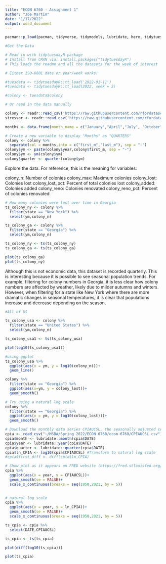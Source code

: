 ```yaml
---
title: "ECON 6760 - Assignment 1"
author: "Joe Martin"
date: "1/17/2022"
output: word_document
---
```


```r
pacman::p_load(pacman, tidyverse, tidymodels, lubridate, here, tidytuesdayR)

#Get the Data

# Read in with tidytuesdayR package 
# Install from CRAN via: install.packages("tidytuesdayR")
# This loads the readme and all the datasets for the week of interest

# Either ISO-8601 date or year/week works!

#tuesdata <- tidytuesdayR::tt_load('2022-01-11')
#tuesdata <- tidytuesdayR::tt_load(2022, week = 2)

#colony <- tuesdata$colony

# Or read in the data manually

colony <- readr::read_csv('https://raw.githubusercontent.com/rfordatascience/tidytuesday/master/data/2022/2022-01-11/colony.csv')
stressor <- readr::read_csv('https://raw.githubusercontent.com/rfordatascience/tidytuesday/master/data/2022/2022-01-11/stressor.csv')

months <- data.frame(month_name = c("January","April","July", "October"), month_num = c(1,2,3,4))

# Create a new variable to display "Months" as "QUARTERS" 
colony <- colony %>% 
  separate(col = months,into = c("first_m","last_m"), sep = "-")
colony$ym <- paste(colony$year,colony$first_m, sep = "-")
colony$ym <- ym(colony$ym)
colony$quarter <- quarter(colony$ym)
```

Explore the data. For reference, this is the meaning for variables:

colony_n: Number of colonies
colony_max: Maximum colonies
colony_lost: Colonies lost
colony_lost_pct: Percent of total colonies lost
colony_added: Colonies added
colony_reno: Colonies renovated
colony_reno_pct: Percent of colonies renovated

```r
# How many colonies were lost over time in Georgia
ts_colony_ny <- colony %>%
  filter(state == "New York") %>%
  select(ym,colony_n)

ts_colony_ga <- colony %>%
  filter(state == "Georgia") %>%
  select(ym,colony_n)

ts_colony_ny <- ts(ts_colony_ny)
ts_colony_ga <- ts(ts_colony_ga)

plot(ts_colony_ga)
plot(ts_colony_ny)
```
Although this is not economic data, this dataset is recorded quarterly. This is interesting because it is possible to see seasonal population trends. For example, filtering for colony numbers in Georgia, it is less clear how colony numbers are affected by weather, likely due to milder autumns and winters. However, when filtering for a state like New York where there are more dramatic changes in seasonal temperatures, it is clear that populations increase and decrease depending on the season.

```r
#All of US

ts_colony_usa <- colony %>% 
  filter(state == "United States") %>%
  select(ym,colony_n)

ts_colony_usa1 <- ts(ts_colony_usa)

plot(log10(ts_colony_usa1))

#using ggplot
ts_colony_usa %>%
  ggplot(aes(x = ym, y = log10(colony_n)))+
  geom_line()
```

```r

colony %>%
  filter(state == "Georgia") %>%
  ggplot(aes(x=ym, y = colony_lost))+
  geom_smooth()
```

```r
# Try using a natural log scale 
colony %>%
  filter(state == "Georgia") %>%
  ggplot(aes(x = ym, y = log10(colony_lost)))+
  geom_smooth()
```

```r
# Download the monthly data series CPIAUCSL, the seasonally adjusted consumer price index for all urban consumers in the US, from the St. Louis Fed Data Base (FRED).
cpia <- read_csv("~/MSBA/Spring 2022/ECON 6760/econ-6760/CPIAUCSL.csv")
cpia$month <- lubridate::month(cpia$DATE)
cpia$year <- lubridate::year(cpia$DATE)
cpia$quarter <- lubridate::quarter(cpia$DATE)
cpia$ln_CPIA <- log10(cpia$CPIAUCSL) #Transform to natural log scale
#cpia$first_diff <- diff(cpia$ln_CPIA)
```

```r
# Show plot as it appears on FRED website (https://fred.stlouisfed.org/series/CPIAUCSL)
cpia %>%
  ggplot(aes(x = year, y = CPIAUCSL))+
  geom_smooth(se = FALSE)+
  scale_x_continuous(breaks = seq(1950,2021, by = 5))
  
```

```r
# natural log scale
cpia %>%
  ggplot(aes(x = year, y = ln_CPIA))+
  geom_smooth(se = FALSE)+
  scale_x_continuous(breaks = seq(1950,2021, by = 5))
```

```r
ts_cpia <- cpia %>%
  select(DATE,CPIAUCSL)

ts_cpia <- ts(ts_cpia)

plot(diff(log10(ts_cpia)))

plot(ts_cpia)
```